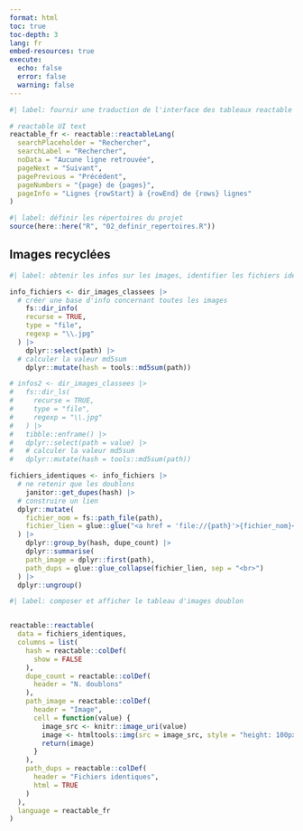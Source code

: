 ```yaml
---
format: html
toc: true
toc-depth: 3
lang: fr
embed-resources: true
execute:
  echo: false
  error: false
  warning: false
---
```


```r
#| label: fournir une traduction de l'interface des tableaux reactable

# reactable UI text
reactable_fr <- reactable::reactableLang(
  searchPlaceholder = "Rechercher",
  searchLabel = "Rechercher",
  noData = "Aucune ligne retrouvée",
  pageNext = "Suivant",
  pagePrevious = "Précédent",
  pageNumbers = "{page} de {pages}",
  pageInfo = "Lignes {rowStart} à {rowEnd} de {rows} lignes"
)
```

```r
#| label: définir les répertoires du projet
source(here::here("R", "02_definir_repertoires.R"))
```

## Images recyclées

```r
#| label: obtenir les infos sur les images, identifier les fichiers identiques

info_fichiers <- dir_images_classees |>
  # créer une base d'info concernant toutes les images 
	fs::dir_info(
    recurse = TRUE,
    type = "file",
    regexp = "\\.jpg"
  ) |>
	dplyr::select(path) |>
  # calculer la valeur md5sum
	dplyr::mutate(hash = tools::md5sum(path))

# infos2 <- dir_images_classees |>
# 	fs::dir_ls(
#     recurse = TRUE,
#     type = "file",
#     regexp = "\\.jpg"
#   ) |>
# 	tibble::enframe() |>
# 	dplyr::select(path = value) |>
#   # calculer la valeur md5sum
# 	dplyr::mutate(hash = tools::md5sum(path))

fichiers_identiques <- info_fichiers |>
  # ne retenir que les doublons
	janitor::get_dupes(hash) |>
  # construire un lien
  dplyr::mutate(
    fichier_nom = fs::path_file(path),
    fichier_lien = glue::glue("<a href = 'file://{path}'>{fichier_nom}</a>")
  ) |>
	dplyr::group_by(hash, dupe_count) |>
	dplyr::summarise(
    path_image = dplyr::first(path),
    path_dups = glue::glue_collapse(fichier_lien, sep = "<br>")
  ) |>
  dplyr::ungroup()

```

```r
#| label: composer et afficher le tableau d'images doublon


reactable::reactable(
  data = fichiers_identiques,
  columns = list(
    hash = reactable::colDef(
      show = FALSE
    ),
    dupe_count = reactable::colDef(
      header = "N. doublons"
    ),
    path_image = reactable::colDef(
      header = "Image",
      cell = function(value) {
        image_src <- knitr::image_uri(value)
        image <- htmltools::img(src = image_src, style = "height: 100px;")
        return(image)
      }
    ),
    path_dups = reactable::colDef(
      header = "Fichiers identiques",
      html = TRUE
    )
  ),
  language = reactable_fr
)

```